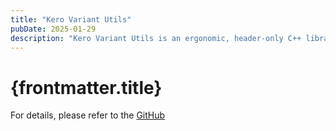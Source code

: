 ```yaml
---
title: "Kero Variant Utils"
pubDate: 2025-01-29
description: "Kero Variant Utils is an ergonomic, header-only C++ library designed to simplify handling std::variant alternatives."
---
```


# {frontmatter.title}

For details, please refer to the [GitHub](https://github.com/harryplusplus/kero-variant-utils)
